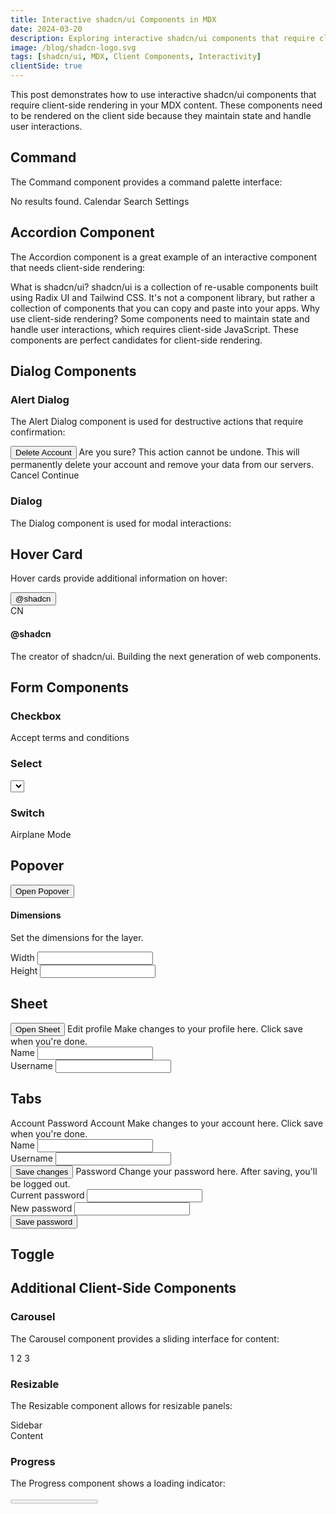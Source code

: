 ```yaml
---
title: Interactive shadcn/ui Components in MDX
date: 2024-03-20
description: Exploring interactive shadcn/ui components that require client-side rendering in MDX
image: /blog/shadcn-logo.svg
tags: [shadcn/ui, MDX, Client Components, Interactivity]
clientSide: true
---
```



This post demonstrates how to use interactive shadcn/ui components that require client-side rendering in your MDX content. These components need to be rendered on the client side because they maintain state and handle user interactions.

## Command

The Command component provides a command palette interface:

<div className="relative w-full max-w-[600px] mx-auto">
  <Command className="w-full">
    <CommandInput placeholder="Type a command or search..." />
    <CommandList>
      <CommandEmpty>No results found.</CommandEmpty>
      <CommandGroup heading="Suggestions">
        <CommandItem>Calendar</CommandItem>
        <CommandItem>Search</CommandItem>
        <CommandItem>Settings</CommandItem>
      </CommandGroup>
    </CommandList>
  </Command>
</div>

## Accordion Component

The Accordion component is a great example of an interactive component that needs client-side rendering:

<Accordion type="single" collapsible>
  <AccordionItem value="item-1">
    <AccordionTrigger>What is shadcn/ui?</AccordionTrigger>
    <AccordionContent>
      shadcn/ui is a collection of re-usable components built using Radix UI and Tailwind CSS. It's not a component library, but rather a collection of components that you can copy and paste into your apps.
    </AccordionContent>
  </AccordionItem>
  <AccordionItem value="item-2">
    <AccordionTrigger>Why use client-side rendering?</AccordionTrigger>
    <AccordionContent>
      Some components need to maintain state and handle user interactions, which requires client-side JavaScript. These components are perfect candidates for client-side rendering.
    </AccordionContent>
  </AccordionItem>
</Accordion>

## Dialog Components

### Alert Dialog

The Alert Dialog component is used for destructive actions that require confirmation:

<AlertDialog>
  <AlertDialogTrigger asChild>
    <Button variant="outline">Delete Account</Button>
  </AlertDialogTrigger>
  <AlertDialogContent>
    <AlertDialogHeader>
      <AlertDialogTitle>Are you sure?</AlertDialogTitle>
      <AlertDialogDescription>
        This action cannot be undone. This will permanently delete your account and remove your data from our servers.
      </AlertDialogDescription>
    </AlertDialogHeader>
    <AlertDialogFooter>
      <AlertDialogCancel>Cancel</AlertDialogCancel>
      <AlertDialogAction>Continue</AlertDialogAction>
    </AlertDialogFooter>
  </AlertDialogContent>
</AlertDialog>

### Dialog

The Dialog component is used for modal interactions:

<Dialog>
  <DialogTrigger asChild>
    <Button variant="outline">Open Dialog</Button>
  </DialogTrigger>
  <DialogContent>
    <DialogHeader>
      <DialogTitle>Edit Profile</DialogTitle>
      <DialogDescription>
        Make changes to your profile here. Click save when you're done.
      </DialogDescription>
    </DialogHeader>
    <div className="grid gap-4 py-4">
      <div className="grid grid-cols-4 items-center gap-4">
        <Label htmlFor="name" className="text-right">
          Name
        </Label>
        <Input id="name" defaultValue="John Doe" className="col-span-3" />
      </div>
      <div className="grid grid-cols-4 items-center gap-4">
        <Label htmlFor="username" className="text-right">
          Username
        </Label>
        <Input id="username" defaultValue="@johndoe" className="col-span-3" />
      </div>
    </div>
    <DialogFooter>
      <Button type="submit">Save changes</Button>
    </DialogFooter>
  </DialogContent>
</Dialog>

## Hover Card

Hover cards provide additional information on hover:

<HoverCard>
  <HoverCardTrigger asChild>
    <Button variant="link">@shadcn</Button>
  </HoverCardTrigger>
  <HoverCardContent className="w-80">
    <div className="flex justify-between space-x-4">
      <Avatar>
        <AvatarImage src="https://github.com/shadcn.png" />
        <AvatarFallback>CN</AvatarFallback>
      </Avatar>
      <div className="space-y-1">
        <h4 className="text-sm font-semibold">@shadcn</h4>
        <div className="text-sm">
          The creator of shadcn/ui. Building the next generation of web components.
        </div>
      </div>
    </div>
  </HoverCardContent>
</HoverCard>

## Form Components

### Checkbox

<Checkbox id="terms" />
<Label htmlFor="terms">Accept terms and conditions</Label>

### Select

<Select>
  <SelectTrigger className="w-[180px]">
    <SelectValue placeholder="Select a fruit" />
  </SelectTrigger>
  <SelectContent>
    <SelectItem value="apple">Apple</SelectItem>
    <SelectItem value="banana">Banana</SelectItem>
    <SelectItem value="orange">Orange</SelectItem>
  </SelectContent>
</Select>

### Switch

<div className="flex items-center space-x-2">
  <Switch id="airplane-mode" />
  <Label htmlFor="airplane-mode">Airplane Mode</Label>
</div>

## Popover

<Popover>
  <PopoverTrigger asChild>
    <Button variant="outline">Open Popover</Button>
  </PopoverTrigger>
  <PopoverContent className="w-80">
    <div className="grid gap-4">
      <div className="space-y-2">
        <h4 className="font-medium leading-none">Dimensions</h4>
        <p className="text-sm text-muted-foreground">
          Set the dimensions for the layer.
        </p>
      </div>
      <div className="grid gap-2">
        <div className="grid grid-cols-3 items-center gap-4">
          <Label htmlFor="width">Width</Label>
          <Input
            id="width"
            defaultValue="100%"
            className="col-span-2 h-8"
          />
        </div>
        <div className="grid grid-cols-3 items-center gap-4">
          <Label htmlFor="height">Height</Label>
          <Input
            id="height"
            defaultValue="25px"
            className="col-span-2 h-8"
          />
        </div>
      </div>
    </div>
  </PopoverContent>
</Popover>

## Sheet

<Sheet>
  <SheetTrigger asChild>
    <Button variant="outline">Open Sheet</Button>
  </SheetTrigger>
  <SheetContent>
    <SheetHeader>
      <SheetTitle>Edit profile</SheetTitle>
      <SheetDescription>
        Make changes to your profile here. Click save when you're done.
      </SheetDescription>
    </SheetHeader>
    <div className="grid gap-4 py-4">
      <div className="grid grid-cols-4 items-center gap-4">
        <Label htmlFor="name" className="text-right">
          Name
        </Label>
        <Input id="name" defaultValue="John Doe" className="col-span-3" />
      </div>
      <div className="grid grid-cols-4 items-center gap-4">
        <Label htmlFor="username" className="text-right">
          Username
        </Label>
        <Input id="username" defaultValue="@johndoe" className="col-span-3" />
      </div>
    </div>
  </SheetContent>
</Sheet>

## Tabs

<Tabs defaultValue="account" className="w-full">
  <TabsList>
    <TabsTrigger value="account">Account</TabsTrigger>
    <TabsTrigger value="password">Password</TabsTrigger>
  </TabsList>
  <TabsContent value="account">
    <Card>
      <CardHeader>
        <CardTitle>Account</CardTitle>
        <CardDescription>
          Make changes to your account here. Click save when you're done.
        </CardDescription>
      </CardHeader>
      <CardContent className="space-y-2">
        <div className="space-y-1">
          <Label htmlFor="name">Name</Label>
          <Input id="name" defaultValue="John Doe" />
        </div>
        <div className="space-y-1">
          <Label htmlFor="username">Username</Label>
          <Input id="username" defaultValue="@johndoe" />
        </div>
      </CardContent>
      <CardFooter>
        <Button>Save changes</Button>
      </CardFooter>
    </Card>
  </TabsContent>
  <TabsContent value="password">
    <Card>
      <CardHeader>
        <CardTitle>Password</CardTitle>
        <CardDescription>
          Change your password here. After saving, you'll be logged out.
        </CardDescription>
      </CardHeader>
      <CardContent className="space-y-2">
        <div className="space-y-1">
          <Label htmlFor="current">Current password</Label>
          <Input id="current" type="password" />
        </div>
        <div className="space-y-1">
          <Label htmlFor="new">New password</Label>
          <Input id="new" type="password" />
        </div>
      </CardContent>
      <CardFooter>
        <Button>Save password</Button>
      </CardFooter>
    </Card>
  </TabsContent>
</Tabs>

## Toggle

<ToggleDemo />

## Additional Client-Side Components

### Carousel

The Carousel component provides a sliding interface for content:

<Carousel>
    <CarouselContent>
      <CarouselItem>
        <Card>
          <CardContent className="flex aspect-square items-center justify-center p-6">
            <span className="text-4xl font-semibold">1</span>
          </CardContent>
        </Card>
      </CarouselItem>
      <CarouselItem>
        <Card>
          <CardContent className="flex aspect-square items-center justify-center p-6">
            <span className="text-4xl font-semibold">2</span>
          </CardContent>
        </Card>
      </CarouselItem>
      <CarouselItem>
        <Card>
          <CardContent className="flex aspect-square items-center justify-center p-6">
            <span className="text-4xl font-semibold">3</span>
          </CardContent>
        </Card>
      </CarouselItem>
    </CarouselContent>
    <CarouselPrevious />
    <CarouselNext />
  </Carousel>

### Resizable

The Resizable component allows for resizable panels:

<ResizablePanelGroup direction="horizontal">
  <ResizablePanel defaultSize={25}>
    <div className="flex h-[200px] items-center justify-center p-6">
      <span className="font-semibold">Sidebar</span>
    </div>
  </ResizablePanel>
  <ResizableHandle />
  <ResizablePanel defaultSize={75}>
    <div className="flex h-[200px] items-center justify-center p-6">
      <span className="font-semibold">Content</span>
    </div>
  </ResizablePanel>
</ResizablePanelGroup>

### Progress

The Progress component shows a loading indicator:

<Progress value={33} className="w-full" />

### Code Snippet

The CodeSnippet component provides syntax highlighting:

<CodeSnippet 
  language="js" 
  code={`function Welcome() {
  return <h1>Hello, world!</h1>;
}`} 
/>

### Chart


The Chart component provides data visualization:


<Chart
  config={{
    sales: {
      label: "Sales",
      theme: {
        light: "hsl(222.2 84% 4.9%)",
        dark: "hsl(210 40% 98%)"
      }
    },
    revenue: {
      label: "Revenue",
      theme: {
        light: "hsl(221.2 83.2% 53.3%)",
        dark: "hsl(217.2 91.2% 59.8%)"
      }
    }
  }}
>

  <LineChart
    width={600}
    height={300}
    data={[
      { month: "Jan", sales: 100, revenue: 200 },
      { month: "Feb", sales: 120, revenue: 250 },
      { month: "Mar", sales: 140, revenue: 300 },
      { month: "Apr", sales: 160, revenue: 350 },
      { month: "May", sales: 180, revenue: 400 },
      { month: "Jun", sales: 200, revenue: 450 }
    ]}
    margin={{ top: 5, right: 30, left: 20, bottom: 5 }}
  >
    <CartesianGrid strokeDasharray="3 3" />
    
    <XAxis 
      dataKey="month"
      hide={false}
      axisLine={{ stroke: 'currentColor' }}
      tickLine={{ stroke: 'currentColor' }}
    />
    <YAxis 
      yAxisId="left"
      hide={false}
      axisLine={{ stroke: 'currentColor' }}
      tickLine={{ stroke: 'currentColor' }}
      label={{ value: 'Sales', angle: -90, position: 'insideLeft' }}
    />

    <YAxis 
      yAxisId="right"
      orientation="right"
      hide={false}
      axisLine={{ stroke: 'currentColor' }}
      tickLine={{ stroke: 'currentColor' }}
      label={{ value: 'Revenue', angle: 90, position: 'insideRight' }}
    />

    <RechartsTooltip />
    
    <RechartsLegend />
    
    <Line
      yAxisId="left"
      type="monotone"
      dataKey="sales"
      stroke="var(--color-sales)"
      name="Sales"
      dot={{ r: 4 }}
      activeDot={{ r: 6 }}
    />
    
    <Line
      yAxisId="right"
      type="monotone"
      dataKey="revenue"
      stroke="var(--color-revenue)"
      name="Revenue"
      dot={{ r: 4 }}
      activeDot={{ r: 6 }}
    />
  </LineChart>
</Chart>

### Image

The Image component provides optimized image loading:

<Image
  src="https://images.unsplash.com/photo-1588345921523-c2dcdb7f1dcd?w=800&dpr=2&q=80"
  alt="Photo by Drew Beamer"
  width={800}
  height={450}
  className="rounded-md"
/>

### Collapsible

The Collapsible component provides expandable/collapsible content:

<Collapsible>
  <CollapsibleTrigger className="flex items-center gap-2">
    <span>Click to expand</span>
    <ChevronDown className="h-4 w-4" />
  </CollapsibleTrigger>
  <CollapsibleContent>
    <div className="rounded-lg border p-4">
      <h4 className="mb-2 font-medium">Collapsible Content</h4>
      <span className="text-sm text-muted-foreground">
        This content can be expanded and collapsed.
      </span>
    </div>
  </CollapsibleContent>
</Collapsible>

### Toast

The Toast component provides notifications:

<ToastWrapper />

### Tooltip

The Tooltip component provides additional information on hover:

<Tooltip>
  <TooltipTrigger asChild>
    <Button variant="outline">Hover me</Button>
  </TooltipTrigger>
  <TooltipContent>
    <p>This is a tooltip message</p>
  </TooltipContent>
</Tooltip>

### Navigation Menu

The NavigationMenu component provides a dropdown navigation interface:

<NavigationMenu>
  <NavigationMenuList>
    <NavigationMenuItem>
      <NavigationMenuTrigger>Getting Started</NavigationMenuTrigger>
      <NavigationMenuContent>
        <ul className="grid gap-3 p-6 md:w-[400px] lg:w-[500px] lg:grid-cols-[.75fr_1fr]">
          <li className="row-span-3">
            <NavigationMenuLink asChild>
              <a
                className="flex h-full w-full select-none flex-col justify-end rounded-md bg-gradient-to-b from-muted/50 to-muted p-6 no-underline outline-none focus:shadow-md"
                href="/"
              >
                <div className="mb-2 mt-4 text-lg font-medium">
                  shadcn/ui
                </div>
                <div className="text-sm leading-tight text-muted-foreground">
                  Beautifully designed components built with Radix UI and Tailwind CSS.
                </div>
              </a>
            </NavigationMenuLink>
          </li>
          <li>
            <NavigationMenuLink asChild>
              <a
                className="block select-none space-y-1 rounded-md p-3 leading-none no-underline outline-none transition-colors hover:bg-accent hover:text-accent-foreground focus:bg-accent focus:text-accent-foreground"
                href="/resources"
              >
                <div className="text-sm font-medium leading-none">Documentation</div>
                <div className="line-clamp-2 text-sm leading-snug text-muted-foreground">
                  Learn how to use shadcn/ui components in your project.
                </div>
              </a>
            </NavigationMenuLink>
          </li>
        </ul>
      </NavigationMenuContent>
    </NavigationMenuItem>
  </NavigationMenuList>
</NavigationMenu>

### Pagination

The Pagination component provides navigation between pages:

<Pagination>
  <PaginationContent>
    <PaginationItem>
      <PaginationPrevious href="#" />
    </PaginationItem>
    <PaginationItem>
      <PaginationLink href="#">1</PaginationLink>
    </PaginationItem>
    <PaginationItem>
      <PaginationLink href="#" isActive>2</PaginationLink>
    </PaginationItem>
    <PaginationItem>
      <PaginationLink href="#">3</PaginationLink>
    </PaginationItem>
    <PaginationItem>
      <PaginationNext href="#" />
    </PaginationItem>
  </PaginationContent>
</Pagination>

### Radio Group

The RadioGroup component provides a set of radio buttons:

<RadioGroup defaultValue="option-one">
  <div className="flex items-center space-x-2">
    <RadioGroupItem value="option-one" id="option-one" />
    <Label htmlFor="option-one">Option One</Label>
  </div>
  <div className="flex items-center space-x-2">
    <RadioGroupItem value="option-two" id="option-two" />
    <Label htmlFor="option-two">Option Two</Label>
  </div>
</RadioGroup>

### Slider

The Slider component provides a range input:

<div className="space-y-4">
  <div className="flex items-center justify-between">
    <Label htmlFor="volume">Volume</Label>
    <span className="text-sm text-muted-foreground" id="volume-value">50%</span>
  </div>
  <Slider
    id="volume"
    defaultValue={[50]}
    max={100}
    step={1}
    className="w-full"
    onValueChange={(value) => {
      const volumeValue = document.getElementById('volume-value')
      if (volumeValue) {
        volumeValue.textContent = `${value[0]}%`
      }
    }}
  />
</div>

### Toggle Group

The ToggleGroup component provides a set of toggle buttons:

<ToggleGroup type="single" defaultValue="bold">
  <ToggleGroupItem value="bold" aria-label="Toggle bold">
    <span className="font-bold">B</span>
  </ToggleGroupItem>
  <ToggleGroupItem value="italic" aria-label="Toggle italic">
    <span className="italic">I</span>
  </ToggleGroupItem>
  <ToggleGroupItem value="underline" aria-label="Toggle underline">
    <span className="underline">U</span>
  </ToggleGroupItem>
</ToggleGroup>

### Aspect Ratio

The AspectRatio component maintains a consistent width/height ratio:

<div className="relative mb-12 w-full max-w-[800px] mx-auto">
  <AspectRatio ratio={16 / 9} className="w-full">
    <img
      src="https://images.unsplash.com/photo-1588345921523-c2dcdb7f1dcd?w=800&dpr=2&q=80"
      alt="Photo by Drew Beamer"
      className="rounded-md object-cover w-full h-full"
    />
  </AspectRatio>
</div>

## When to Use Client-Side Rendering

Use client-side rendering for MDX content when:

1. You need interactive components that maintain state
2. Components require user input or event handling
3. You're using components that need to access browser APIs
4. Components need to respond to user interactions in real-time

For static content or components that don't require interactivity, stick with server-side rendering for better performance. 